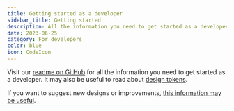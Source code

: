 ```yaml
---
title: Getting started as a developer
sidebar_title: Getting started
description: All the information you need to get started as a developer.
date: 2023-06-25
category: For developers
color: blue
icon: CodeIcon
---
```


Visit our [readme on GitHub](https://github.com/digdir/designsystemet#table-of-contents) for all the information you need to get started as a developer. It may also be useful to read about [design tokens](/en/fundamentals/design-elements/design-tokens).

If you want to suggest new designs or improvements, [this information may be useful](/en/fundamentals/for-designers/contribute-in-figma#new-component).
